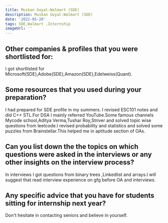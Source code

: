 ```yaml
---
title: Muskan Goyal:Walmart (SDE)
description: Muskan Goyal:Walmart (SDE)
date: '2022-05-20'
tags: SDE,Walmart ,Internship
imageUrl: ''
---
```


## Other companies & profiles that you were shortlisted for:
I got shortlisted for Microsoft(SDE),Adobe(SDE),Amazon(SDE),Edelweiss(Quant).

## Some resources that you used during your preparation?
I had prepared for SDE profile in my summers.
I revised ESC101 notes and did C++ STL.For DSA I mainly referred YouTube.Some famous channels Mycode school,Aditya Verma,Tushar Roy,Striver and solved topic wise questions from leetcode.I revised probability and statistics and solved some puzzles from Brainstellar.This helped me in aptitude section of OAs.

## Can you list down the the topics on which questions were asked in the interviews or any other insights on the interview process?
In interviews I got questions from binary trees ,Linkedlist and arrays.I will suggest that read interview experience on gfg before OA and interviews.
## Any specific advice that you have for students sitting for internship next year?
Don't hesitate in contacting seniors and believe in yourself.

